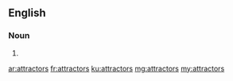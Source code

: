 ==English==

===Noun===
{{head|en}}

# {{plural of|attractor}}

[[ar:attractors]]
[[fr:attractors]]
[[ku:attractors]]
[[mg:attractors]]
[[my:attractors]]